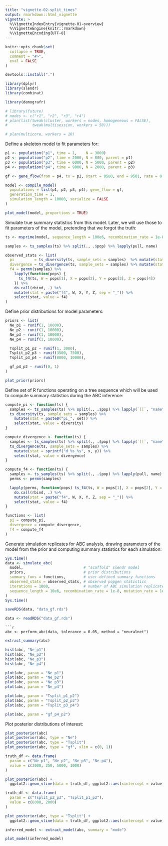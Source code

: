 ```yaml
---
title: "vignette-02-split_times"
output: rmarkdown::html_vignette
vignette: >
  %\VignetteIndexEntry{vignette-01-overview}
  %\VignetteEngine{knitr::rmarkdown}
  %\VignetteEncoding{UTF-8}
---
```


```r
knitr::opts_chunk$set(
  collapse = TRUE,
  comment = "#>",
  eval = FALSE
)

devtools::install(".")
```

```r
library(dplyr)
library(slendr)
library(combinat)

library(demografr)
```

```r
# library(future)
# nodes <- c("r1", "r2", "r3", "r4")
# plan(list(tweak(cluster, workers = nodes, homogeneous = FALSE),
#           tweak(multisession, workers = 50)))

# plan(multicore, workers = 10)
```

Define a skeleton model to fit parameters for:

```r
p1 <- population("p1", time = 1,    N = 3000)
p2 <- population("p2", time = 2000, N = 800, parent = p1)
p3 <- population("p3", time = 6000, N = 5000, parent = p2)
p4 <- population("p4", time = 9000, N = 2000, parent = p3)

gf <- gene_flow(from = p4, to = p2, start = 9500, end = 9501, rate = 0.17)

model <- compile_model(
  populations = list(p1, p2, p3, p4), gene_flow = gf,
  generation_time = 1,
  simulation_length = 10000, serialize = FALSE
)

plot_model(model, proportions = TRUE)
```

Simulate true summary statistics from this model. Later, we will use those to fit parameters of the model, pretending that we forgot the truth:

```r
ts <- msprime(model, sequence_length = 100e6, recombination_rate = 1e-8) %>% ts_mutate(1e-8)

samples <- ts_samples(ts) %>% split(., .$pop) %>% lapply(pull, name)

observed_stats <- list(
  pi         = ts_diversity(ts, sample_sets = samples)  %>% mutate(stat = paste0("pi_", set))       %>% select(stat, value = diversity),
  divergence = ts_divergence(ts, sample_sets = samples) %>% mutate(stat = sprintf("d_%s_%s", x, y)) %>% select(stat, value = divergence),
  f4 = permn(samples) %>%
    lapply(function(pops) {
      ts_f4(ts, W = pops[1], X = pops[2], Y = pops[3], Z = pops[4]) 
    }) %>%
    do.call(rbind, .) %>%
    mutate(stat = paste("f4", W, X, Y, Z, sep = "_")) %>%
    select(stat, value = f4)
)
```

Define prior distributions for model parameters:

```r
priors <- list(
  Ne_p1 ~ runif(1, 10000),
  Ne_p2 ~ runif(1, 10000),
  Ne_p3 ~ runif(1, 10000),
  Ne_p4 ~ runif(1, 10000),

  Tsplit_p1_p2 ~ runif(1, 3000),
  Tsplit_p2_p3 ~ runif(3500, 7500),
  Tsplit_p3_p4 ~ runif(8000, 10000),

  gf_p4_p2 ~ runif(0, 1)
)

plot_prior(priors)
```

Define set of R functions operating on a tree sequence which will be used to compute summary statistics during the ABC inference:

```r
compute_pi <- function(ts) {
  samples <- ts_samples(ts) %>% split(., .$pop) %>% lapply(`[[`, "name")
  ts_diversity(ts, sample_sets = samples) %>%
    mutate(stat = paste0("pi_", set)) %>%
    select(stat, value = diversity)
}

compute_divergence <- function(ts) {
  samples <- ts_samples(ts) %>% split(., .$pop) %>% lapply(`[[`, "name")
  ts_divergence(ts, sample_sets = samples) %>%
    mutate(stat = sprintf("d_%s_%s", x, y)) %>%
    select(stat, value = divergence)
}

compute_f4 <- function(ts) {
  samples <- ts_samples(ts) %>% split(., .$pop) %>% lapply(pull, name)
  perms <- permn(samples)

  lapply(perms, function(pops) ts_f4(ts, W = pops[1], X = pops[2], Y = pops[3], Z = pops[4])) %>%
    do.call(rbind, .) %>%
    mutate(stat = paste("f4", W, X, Y, Z, sep = "_")) %>%
    select(stat, value = f4)
}

functions <- list(
  pi = compute_pi,
  divergence = compute_divergence,
  f4 = compute_f4
)
```

Generate simulation replicates for ABC analysis, drawing parameters of the model from the prior and computing summary statistics for each simulation:

```r
Sys.time()
data <- simulate_abc(
  model,                           # "scaffold" slendr model
  priors,                          # prior distributions
  summary_funs = functions,        # user-defined summary functions
  observed_stats = observed_stats, # observed popgen statistics
  iterations = 1000,               # number of ABC simulation replicates
  sequence_length = 10e6, recombination_rate = 1e-8, mutation_rate = 1e-8
)
Sys.time()

saveRDS(data, "data_gf.rds")
```

```r
data <- readRDS("data_gf.rds")
```

```
```r
abc <- perform_abc(data, tolerance = 0.05, method = "neuralnet")
```

```r
extract_summary(abc)
```

```r
hist(abc, "Ne_p1")
hist(abc, "Ne_p2")
hist(abc, "Ne_p3")
hist(abc, "Ne_p4")

plot(abc, param = "Ne_p1")
plot(abc, param = "Ne_p2")
plot(abc, param = "Ne_p3")
plot(abc, param = "Ne_p4")

plot(abc, param = "Tsplit_p1_p2")
plot(abc, param = "Tsplit_p2_p3")
plot(abc, param = "Tsplit_p3_p4")

plot(abc, param = "gf_p4_p2")
```

Plot posterior distributions of interest:

```r
plot_posterior(abc)
plot_posterior(abc, type = "Ne")
plot_posterior(abc, type = "Tsplit")
plot_posterior(abc, type = "gf", xlim = c(0, 1))
```


```r
truth_df <- data.frame(
  param = c("Ne_p1", "Ne_p2", "Ne_p3", "Ne_p4"),
  value = c(3000, 250, 5000, 1000)
)

plot_posterior(abc) +
  ggplot2::geom_vline(data = truth_df, ggplot2::aes(xintercept = value), linetype = 2)
```


```r
truth_df <- data.frame(
  param = c("Tsplit_p2_p3", "Tsplit_p1_p2"),
  value = c(6000, 2000)
)

plot_posterior(abc, type = "Tsplit") +
  ggplot2::geom_vline(data = truth_df, ggplot2::aes(xintercept = value), linetype = 2)
```


```r
inferred_model <- extract_model(abc, summary = "mode")

plot_model(inferred_model)
```